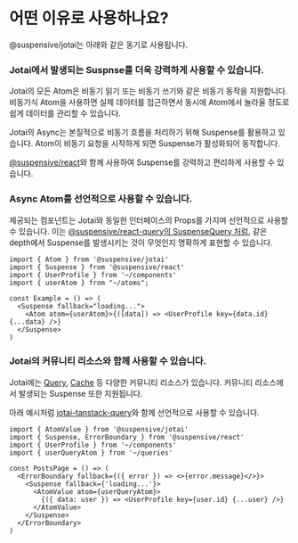 
# 어떤 이유로 사용하나요?

@suspensive/jotai는 아래와 같은 동기로 사용됩니다.

<Steps>

### Jotai에서 발생되는 Suspnse를 더욱 강력하게 사용할 수 있습니다.

Jotai의 모든 Atom은 비동기 읽기 또는 비동기 쓰기와 같은 비동기 동작을 지원합니다. 비동기식 Atom을 사용하면 실제 데이터를 접근하면서 동시에 Atom에서 놀라울 정도로 쉽게 데이터를 관리할 수 있습니다.

Jotai의 Async는 본질적으로 비동기 흐름을 처리하기 위해 Suspense를 활용하고 있습니다. Atom이 비동기 요청을 시작하게 되면 Suspense가 활성화되어 동작합니다.

[@suspensive/react](https://suspensive.org/ko/docs/react/motivation)와 함께 사용하여 Suspense를 강력하고 편리하게 사용할 수 있습니다.

### Async Atom를 선언적으로 사용할 수 있습니다.

제공되는 컴포넌트는 Jotai와 동일한 인터페이스의 Props를 가지며 선언적으로 사용할 수 있습니다. 이는 [@suspensive/react-query의 SuspenseQuery 처럼](https://suspensive.org/ko/docs/react-query/SuspenseQuery), 같은 depth에서 Suspense를 발생시키는 것이 무엇인지 명확하게 표현할 수 있습니다.

```tsx
import { Atom } from '@suspensive/jotai'
import { Suspense } from '@suspensive/react'
import { UserProfile } from '~/components'
import { userAtom } from "~/atoms";

const Example = () => (
  <Suspense fallback="loading...">
    <Atom atom={userAtom}>{([data]) => <UserProfile key={data.id} {...data} />}
  </Suspense>
)
```

### Jotai의 커뮤니티 리소스와 함께 사용할 수 있습니다.

Jotai에는 [Query](https://jotai.org/docs/extensions/query), [Cache](https://jotai.org/docs/extensions/cache) 등 다양한 커뮤니티 리소스가 있습니다. 커뮤니티 리소스에서 발생되는 Suspense 또한 지원됩니다.

아래 예시처럼 [jotai-tanstack-query](https://github.com/jotaijs/jotai-tanstack-query)와 함께 선언적으로 사용할 수 있습니다.

```tsx
import { AtomValue } from '@suspensive/jotai'
import { Suspense, ErrorBoundary } from '@suspensive/react'
import { UserProfile } from '~/components'
import { userQueryAtom } from '~/queries'

const PostsPage = () => (
  <ErrorBoundary fallback={({ error }) => <>{error.message}</>}>
    <Suspense fallback={'loading...'}>
      <AtomValue atom={userQueryAtom}>
        {({ data: user }) => <UserProfile key={user.id} {...user} />}
      </AtomValue>
    </Suspense>
  </ErrorBoundary>
)
```

</Steps>
